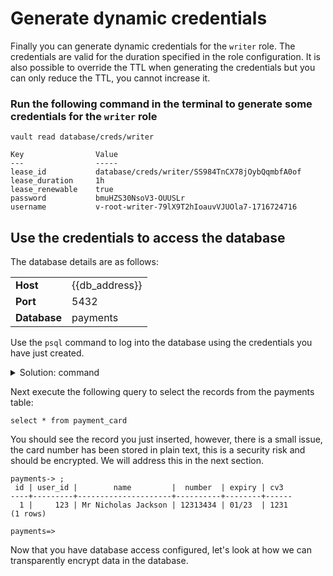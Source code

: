 # Generate dynamic credentials

Finally you can generate dynamic credentials for the `writer` role. The credentials are valid for the duration 
specified in the role configuration. It is also possible to override the TTL when generating the 
credentials but you can only reduce the TTL, you cannot increase it.

### Run the following command in the terminal to generate some credentials for the `writer` role

```shell
vault read database/creds/writer
```

```shell
Key                Value
---                -----
lease_id           database/creds/writer/SS984TnCX78jOybQqmbfA0of
lease_duration     1h
lease_renewable    true
password           bmuHZS30NsoV3-OUUSLr
username           v-root-writer-79lX9T2hIoauvVJUOla7-1716724716
```

## Use the credentials to access the database

The database details are as follows:

|              |                |
| ------------ | -------------- |
| **Host**     | {{db_address}} |
| **Port**     | 5432           |
| **Database** | payments       |

Use the `psql` command to log into the database using the credentials you have
just created.

<p>
<details>
  <summary style=\{{ fontSize: '18px', color: 'rgb(84, 128, 178)', fontWeight: 'medium' }} >Solution: command</summary>

```shell
psql -h {{db_address}} -U <user> <database>
```

e.g.

```shell
psql -h 10.100.0.180 -U v-root-writer-aVVXa0qoZnjZpDjhRIds-1717007642 payments
```

</details>
</p>

Next execute the following query to select the records from the payments table:

```shell
select * from payment_card
```

You should see the record you just inserted, however, there is a small issue, the card number
has been stored in plain text, this is a security risk and should be encrypted. We will address this in the next section.

```shell
payments-> ;
 id | user_id |        name         |  number  | expiry | cv3  
----+---------+---------------------+----------+--------+------
  1 |     123 | Mr Nicholas Jackson | 12313434 | 01/23  | 1231
(1 rows)

payments=> 
```

Now that you have database access configured, let's look at how we can transparently encrypt data
in the database.